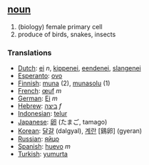 == [[noun]] ==

# (biology) female primary cell
# produce of birds, snakes, insects

=== Translations ===
*[[Dutch]]: [[ei]] ''n'', [[kippenei]], [[eendenei]], [[slangenei]]
*[[Esperanto]]: [[ovo]]
*[[Finnish]]: [[muna]] (2), [[munasolu]] (1)
*[[French]]: [[œuf]] ''m''
*[[German]]: [[Ei]] ''m''
*[[Hebrew]]: [[ביצה]] ''f''
*[[Indonesian]]: [[telur]]
*[[Japanese]]: [[卵]] (たまご, tamago)
*[[Korean]]: [[달걀]] (dalgyal), [[계란]] [鷄卵] (gyeran)
*[[Russian]]: [[яйцо]]
*[[Spanish]]: [[huevo]] ''m''
*[[Turkish]]: [[yumurta]]